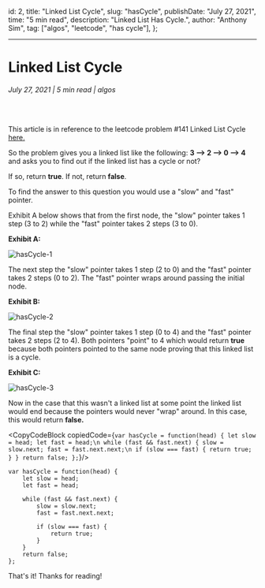 

<!-- meta data -->
  id: 2,
  title: "Linked List Cycle",
  slug: "hasCycle",
  publishDate: "July 27, 2021",
  time: "5 min read",
  description: "Linked List Has Cycle.",
  author: "Anthony Sim",
  tag: ["algos", "leetcode", "has cycle"],
};

<BlogMeta meta={meta}/>

---
# Linked List Cycle
###### July 27, 2021 | 5 min read | algos

<br/>

<p>This article is in reference to the leetcode problem #141 Linked List Cycle <a target="_blank" href="https://leetcode.com/problems/linked-list-cycle/" style={{ color: 'blue' }}>here.</a></p>

<p>So the problem gives you a linked list like the following: <strong>3 --> 2 --> 0 --> 4</strong> and asks you to find out if the linked list has a cycle or not? </p>

<p>If so, return <strong>true</strong>. If not, return <strong>false</strong>.</p>

<p>To find the answer to this question you would use a "slow" and "fast" pointer.</p>

<p>Exhibit A below shows that from the first node, the "slow" pointer takes 1 step (3 to 2) while the "fast" pointer takes 2 steps (3 to 0).</p>

<strong>Exhibit A:</strong>

![hasCycle-1](https://user-images.githubusercontent.com/31682285/127266720-5e20e9d8-b95b-4e7e-af4e-0cdc5e73019f.png)

<p>The next step the "slow" pointer takes 1 step (2 to 0) and the "fast" pointer takes 2 steps (0 to 2). The "fast" pointer wraps around passing the initial node.</p>

<strong>Exhibit B:</strong>

![hasCycle-2](https://user-images.githubusercontent.com/31682285/127266735-8fae8c4e-1f39-4fa7-bc4a-4d5529dee8ba.png)

<p>The final step the "slow" pointer takes 1 step (0 to 4) and the "fast" pointer takes 2 steps (2 to 4). Both pointers "point" to 4 which would return <strong>true</strong> because both pointers pointed to the same node proving that this linked list is a cycle.</p>

<strong>Exhibit C:</strong>

![hasCycle-3](https://user-images.githubusercontent.com/31682285/127266433-a95d8e5b-38eb-4104-bbd3-2e1566881bfc.png)

<p>Now in the case that this wasn't a linked list at some point the linked list would end because the pointers would never "wrap" around. In this case, this would return <strong>false.</strong> </p>

<CopyCodeBlock copiedCode={`
var hasCycle = function(head) {
    let slow = head;
    let fast = head;\n
    while (fast && fast.next) {
        slow = slow.next;
        fast = fast.next.next;\n
        if (slow === fast) {
            return true;
        }
    }
    return false;
};
`}/>

```
var hasCycle = function(head) {
    let slow = head;
    let fast = head;

    while (fast && fast.next) {
        slow = slow.next;
        fast = fast.next.next;

        if (slow === fast) {
            return true;
        }
    }
    return false;
};
```

That's it! Thanks for reading!